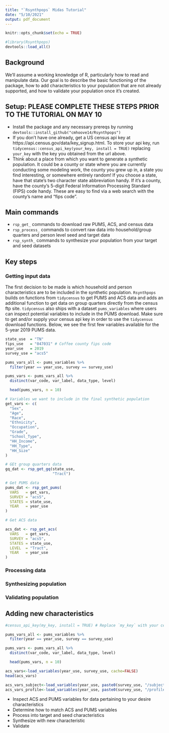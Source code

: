 ```yaml
---
title: "`Rsynthpops` Midas Tutorial"
date: "5/10/2021"
output: pdf_document
---
```


```r
knitr::opts_chunk$set(echo = TRUE)

#library(Rsynthpops)
devtools::load_all()
```

## Background  
We'll assume a working knowledge of R, particularly how to read and manipulate data. Our goal is to describe the basic functioning of the package, how to add characteristics to your population that are not already supported, and how to validate your population once it's created.    

## Setup: PLEASE COMPLETE THESE STEPS PRIOR TO THE TUTORIAL ON MAY 10  
* Install the package and any necessary prereqs by running `devtools::install_github("cmhoove14/Rsynthpops")`  
* If you don't have one already, get a US census api key at https://api.census.gov/data/key_signup.html. To store your api key, run `tidycensus::census_api_key(your_key, install = TRUE)` replacing `your_key` with the key you obtained from the url above.   
* Think about a place from which you want to generate a synthetic population. It could be a county or state where you are currently conducting some modeling work, the county you grew up in, a state you find interesting, or somewhere entirely random! If you choose a state, have that state's two character state abbreviation handy. If it's a county, have the county's 5-digit Federal Information Processing Standard (FIPS) code handy. These are easy to find via a web search with the county's name and "fips code".  

## Main commands  
* `rsp_get_` commands to download raw PUMS, ACS, and census data  
* `rsp_process_` commands to convert raw data into household/group quarters and person level seed and target data  
* `rsp_synth_` commands to synthesize your population from your target and seed datasets  

## Key steps  

### Getting input data  
The first decision to be made is which household and person characteristics are to be included in the synthetic population. `Rsynthpops` builds on functions from `tidycensus` to get PUMS and ACS data and adds an additional function to get data on group quarters directly from the census ftp site. `tidycensus` also ships with a dataset `pums_variables` where users can inspect potential variables to include in the PUMS download. Make sure to get and/or supply your census api key in order to use the `tidycensus` download functions. Below, we see the first few variables available for the 5-year 2019 PUMS data. 

```r
state_use  = "TN"
fips_use   = "047031" # Coffee county fips code
year_use   = 2019
survey_use = "acs5"
```

```r
pums_vars_all <- pums_variables %>% 
  filter(year == year_use, survey == survey_use)

pums_vars <- pums_vars_all %>% 
  distinct(var_code, var_label, data_type, level)

  head(pums_vars, n = 10)
```

```r
# Variables we want to include in the final synthetic population
get_vars <- c(
  "Sex",
  "Age",
  "Race",
  "Ethnicity",
  "Occupation",
  "Grade",
  "School_Type",
  "HH_Income",
  "HH_Type",
  "HH_Size"
)

# GEt group quarters data
gq_dat <- rsp_get_gq(state_use,
                     "Tract")

# Get PUMS data
pums_dat <- rsp_get_pums(
  VARS   = get_vars,
  SURVEY = "acs5",
  STATES = state_use,
  YEAR   = year_use
)

# Get ACS data

acs_dat <- rsp_get_acs(
  VARS   = get_vars,
  SURVEY = "acs5",
  STATES = state_use,
  LEVEL  = "Tract",
  YEAR   = year_use
)
```


### Processing data  

### Synthesizing population  

### Validating population  

## Adding new characteristics  
```r
#census_api_key(my_key, install = TRUE) # Replace `my_key` with your census api key

pums_vars_all <- pums_variables %>% 
  filter(year == year_use, survey == survey_use)

pums_vars <- pums_vars_all %>% 
  distinct(var_code, var_label, data_type, level)

  head(pums_vars, n = 10)
```

```r
acs_vars<-load_variables(year_use, survey_use, cache=FALSE)
head(acs_vars)

acs_vars_subject<-load_variables(year_use, paste0(survey_use, "/subject"), cache=FALSE)
acs_vars_profile<-load_variables(year_use, paste0(survey_use, "/profile"), cache=FALSE)

```

* Inspect ACS and PUMS variables for data pertaining to your desire characteristics  
* Determine how to match ACS and PUMS variables  
* Process into target and seed characteristics  
* Synthesize with new characteristic  
* Validate  
